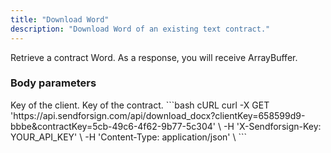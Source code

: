 ```yaml
---
title: "Download Word"
description: "Download Word of an existing text contract."
---
```


Retrieve a contract Word. As a response, you will receive ArrayBuffer.

### Body parameters

<ParamField body="clientKey" type="string" required>
  Key of the client.
</ParamField>

<ParamField body="contractKey" type="string" required>
  Key of the contract.
</ParamField>

<RequestExample>
```bash cURL
curl -X GET 'https://api.sendforsign.com/api/download_docx?clientKey=658599d9-bbbe&contractKey=5cb-49c6-4f62-9b77-5c304' \
     -H 'X-Sendforsign-Key: YOUR_API_KEY' \
     -H 'Content-Type: application/json' \
```
</RequestExample>
